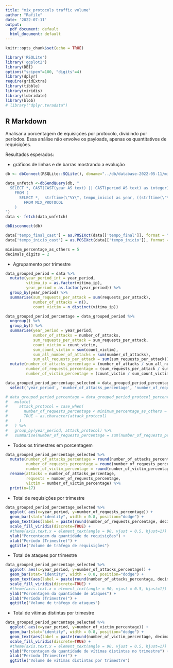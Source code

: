 ```yaml
---
title: "mix_protocols traffic volume"
author: "Rafilx"
date: '2022-07-11'
output:
  pdf_document: default
  html_document: default
---
```


```r
knitr::opts_chunk$set(echo = TRUE)
```

```r
library('RSQLite')
library('ggplot2')
library(DBI)
options("scipen"=100, "digits"=4)
library(dplyr)
require(gridExtra)
library(tibble)
library(viridis)
library(lubridate)
library(blob)
# library("dplyr.teradata")
```

## R Markdown

Analisar a porcentagem de equisições por protocolo, dividindo por períodos. Essa análise não envolve os payloads, apenas os quantitativos de requisições.

Resultados esperados:

- gráficos de linhas e de barras mostrando a evolução 
```r
db <- dbConnect(RSQLite::SQLite(), dbname="../db/database-2022-05-11/mix_protocol.sqlite")

data_unfetch <-dbSendQuery(db, "
  SELECT *, CAST(CAST(year AS text) || CAST(period AS text) as integer) as year_period
    FROM (
      SELECT *,  strftime(\"%Y\", tempo_inicio) as year, ((strftime(\"%m\", tempo_final) - 1) / 3) + 1 AS period
        FROM MIX_PROTOCOL
    )
")
data <- fetch(data_unfetch)

dbDisconnect(db)
```
<!-- - Agrupamento realizado por período (trimestre) e "attack_protocol" é o protocolo utilizado no ataque `["chargen", "cldap", "coap", "dns", "memcached", "ntp", "qotd", "ssdp", "steam_games", "outros"]` -->
<!-- - Somando a quantidade de requisições utilizadas por cada protocolo e período -->


```r

data['tempo_final_cast'] = as.POSIXct(data[['tempo_final']], format = "%Y-%m-%d %H:%M:%S")
data['tempo_inicio_cast'] = as.POSIXct(data[['tempo_inicio']], format = "%Y-%m-%d %H:%M:%S")

minimum_percentage_as_others = 5
decimals_digits = 2

```

- Agrupamento por trimestre

```r
data_grouped_period = data %>%
  mutate(year_period_int = year_period, 
         vitima_ip = as.factor(vitima_ip),
         year_period = as.factor(year_period)) %>%
  group_by(year_period) %>%
  summarise(sum_requests_per_attack = sum(requests_per_attack), 
            number_of_attacks = n(),
            count_victim = n_distinct(vitima_ip)) 

data_grouped_period_percentage = data_grouped_period %>%
  ungroup() %>%
  group_by() %>%
  summarise(year_period = year_period,
            number_of_attacks = number_of_attacks,
            sum_requests_per_attack = sum_requests_per_attack,
            count_victim = count_victim,
            sum_count_victim = sum(count_victim), 
            sum_all_number_of_attacks = sum(number_of_attacks), 
            sum_all_requests_per_attack = sum(sum_requests_per_attack)) %>%
  mutate(number_of_attacks_percentage = (number_of_attacks / sum_all_number_of_attacks) * 100, 
         number_of_requests_percentage = (sum_requests_per_attack / sum_all_requests_per_attack) * 100,
         number_of_victim_percentage = (count_victim / sum_count_victim) * 100)

data_grouped_period_percentage_selected = data_grouped_period_percentage %>%
  select('year_period', 'number_of_attacks_percentage', 'number_of_requests_percentage', 'number_of_victim_percentage')

# data_grouped_period_percentage = data_grouped_period_protocol_percentage %>%
#   mutate(
#     attack_protocol = case_when(
#       number_of_requests_percentage < minimum_percentage_as_others ~ "OUTROS",
#       TRUE ~ as.character(attack_protocol) 
#     )
#   ) %>%
#   group_by(year_period, attack_protocol) %>%
#   summarise(number_of_requests_percentage = sum(number_of_requests_percentage)) 

```

- Todos os trimestres em porcentagem
```r

data_grouped_period_percentage_selected %>%
  mutate(number_of_attacks_percentage = round(number_of_attacks_percentage, 2),
         number_of_requests_percentage = round(number_of_requests_percentage, 2),
         number_of_victim_percentage = round(number_of_victim_percentage, 2)) %>%
  rename(attacks = number_of_attacks_percentage, 
         requests = number_of_requests_percentage,
         victim = number_of_victim_percentage) %>%
  print(n=17)
```

- Total de requisições por trimestre
```r
data_grouped_period_percentage_selected %>%  
  ggplot( aes(x=year_period, y=number_of_requests_percentage)) + 
  geom_bar(stat="identity", width = 0.8, position="dodge") +  
  geom_text(aes(label = paste(round(number_of_requests_percentage, decimals_digits), "%"),  vjust = -0.25)) + 
  scale_fill_viridis(discrete=TRUE) +
  #theme(axis.text.x = element_text(angle = 90, vjust = 0.5, hjust=1)) +  
  ylab("Porcentagem da quantidade de requisições") + 
  xlab("Período (Trimestre)") +  
  ggtitle("Volume de tráfego de requisições") 
```
- Total de ataques por trimestre
```r
data_grouped_period_percentage_selected %>%  
  ggplot( aes(x=year_period, y=number_of_attacks_percentage)) + 
  geom_bar(stat="identity", width = 0.8, position="dodge") +  
  geom_text(aes(label = paste(round(number_of_attacks_percentage, decimals_digits), "%"),  vjust = -0.25)) + 
  scale_fill_viridis(discrete=TRUE) +
  #theme(axis.text.x = element_text(angle = 90, vjust = 0.5, hjust=1)) +  
  ylab("Porcentagem da quantidade de ataques") + 
  xlab("Período (Trimestre)") +  
  ggtitle("Volume de tráfego de ataques") 
```

- Total de vítimas distintas por trimestre
```r
data_grouped_period_percentage_selected %>%  
  ggplot( aes(x=year_period, y=number_of_victim_percentage)) + 
  geom_bar(stat="identity", width = 0.8, position="dodge") +  
  geom_text(aes(label = paste(round(number_of_victim_percentage, decimals_digits), "%"),  vjust = -0.25)) + 
  scale_fill_viridis(discrete=TRUE) +
  #theme(axis.text.x = element_text(angle = 90, vjust = 0.5, hjust=1)) +  
  ylab("Porcentagem da quantidade de vítimas distintas no trimestre") + 
  xlab("Período (Trimestre)") +  
  ggtitle("Volume de vítimas distintas por trimestre") 
```
